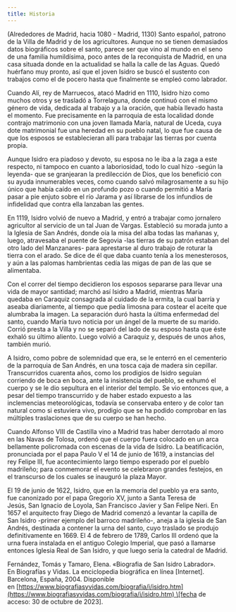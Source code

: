 ```yaml
---
title: Historia
---
```


(Alrededores de Madrid, hacia 1080 - Madrid, 1130) Santo español, patrono de la Villa de Madrid y de los agricultores. Aunque no se tienen demasiados datos biográficos sobre el santo, parece ser que vino al mundo en el seno de una familia humildísima, poco antes de la reconquista de Madrid, en una casa situada donde en la actualidad se halla la calle de las Aguas. Quedó huérfano muy pronto, así que el joven Isidro se buscó el sustento con trabajos como el de pocero hasta que finalmente se empleó como labrador.

Cuando Alí, rey de Marruecos, atacó Madrid en 1110, Isidro hizo como muchos otros y se trasladó a Torrelaguna, donde continuó con el mismo género de vida, dedicada al trabajo y a la oración, que había llevado hasta el momento. Fue precisamente en la parroquia de esta localidad donde contrajo matrimonio con una joven llamada María, natural de Uceda, cuya dote matrimonial fue una heredad en su pueblo natal, lo que fue causa de que los esposos se establecieran allí para trabajar las tierras por cuenta propia.

Aunque Isidro era piadoso y devoto, su esposa no le iba a la zaga a este respecto, ni tampoco en cuanto a laboriosidad, todo lo cual hizo -según la leyenda- que se granjearan la predilección de Dios, que los benefició con su ayuda innumerables veces, como cuando salvó milagrosamente a su hijo único que había caído en un profundo pozo o cuando permitió a María pasar a pie enjuto sobre el río Jarama y así librarse de los infundios de infidelidad que contra ella lanzaban las gentes.

En 1119, Isidro volvió de nuevo a Madrid, y entró a trabajar como jornalero agricultor al servicio de un tal Juan de Vargas. Estableció su morada junto a la Iglesia de San Andrés, donde oía la misa del alba todas las mañanas y, luego, atravesaba el puente de Segovia -las tierras de su patrón estaban del otro lado del Manzanares- para aprestarse al duro trabajo de roturar la tierra con el arado. Se dice de él que daba cuanto tenía a los menesterosos, y aún a las palomas hambrientas cedía las migas de pan de las que se alimentaba.

Con el correr del tiempo decidieron los esposos separarse para llevar una vida de mayor santidad; marchó así Isidro a Madrid, mientras María quedaba en Caraquiz consagrada al cuidado de la ermita, la cual barría y aseaba diariamente, al tiempo que pedía limosna para costear el aceite que alumbraba la imagen. La separación duró hasta la última enfermedad del santo, cuando María tuvo noticia por un ángel de la muerte de su marido. Corrió presta a la Villa y no se separó del lado de su esposo hasta que éste exhaló su último aliento. Luego volvió a Caraquiz y, después de unos años, también murió.

A Isidro, como pobre de solemnidad que era, se le enterró en el cementerio de la parroquia de San Andrés, en una tosca caja de madera sin cepillar. Transcurridos cuarenta años, como los prodigios de Isidro seguían corriendo de boca en boca, ante la insistencia del pueblo, se exhumó el cuerpo y se le dio sepultura en el interior del templo. Se vio entonces que, a pesar del tiempo transcurrido y de haber estado expuesto a las inclemencias meteorológicas, todavía se conservaba entero y de color tan natural como si estuviera vivo, prodigio que se ha podido comprobar en las múltiples traslaciones que de su cuerpo se han hecho.

Cuando Alfonso VIII de Castilla vino a Madrid tras haber derrotado al moro en las Navas de Tolosa, ordenó que el cuerpo fuera colocado en un arca bellamente policromada con escenas de la vida de Isidro. La beatificación, pronunciada por el papa Paulo V el 14 de junio de 1619, a instancias del rey Felipe III, fue acontecimiento largo tiempo esperado por el pueblo madrileño; para conmemorar el evento se celebraron grandes festejos, en el transcurso de los cuales se inauguró la plaza Mayor.

El 19 de junio de 1622, Isidro, que en la memoria del pueblo ya era santo, fue canonizado por el papa Gregorio XV, junto a Santa Teresa de Jesús, San Ignacio de Loyola, San Francisco Javier y San Felipe Neri. En 1657 el arquitecto fray Diego de Madrid comenzó a levantar la capilla de San Isidro -primer ejemplo del barroco madrileño-, aneja a la iglesia de San Andrés, destinada a contener la urna del santo, cuyo traslado se produjo definitivamente en 1669. El 4 de febrero de 1789, Carlos III ordenó que la urna fuera instalada en el antiguo Colegio Imperial, que pasó a llamarse entonces Iglesia Real de San Isidro, y que luego sería la catedral de Madrid.

Fernández, Tomás y Tamaro, Elena. «Biografia de San Isidro Labrador». En Biografías y Vidas. La enciclopedia biográfica en línea \[Internet]. Barcelona, España, 2004. Disponible en [https://www.biografiasyvidas.com/biografia/i/isidro.htm](https://www.biografiasyvidas.com/biografia/i/isidro.htm) \[fecha de acceso: 30 de octubre de 2023].
